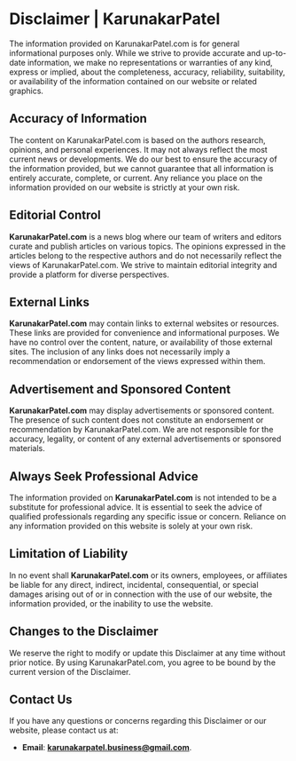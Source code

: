 

# Disclaimer | KarunakarPatel

The information provided on KarunakarPatel.com is for general informational purposes only. While we strive to provide accurate and up-to-date information, we make no representations or warranties of any kind, express or implied, about the completeness, accuracy, reliability, suitability, or availability of the information contained on our website or related graphics.

## Accuracy of Information

The content on KarunakarPatel.com is based on the authors research, opinions, and personal experiences. It may not always reflect the most current news or developments. We do our best to ensure the accuracy of the information provided, but we cannot guarantee that all information is entirely accurate, complete, or current. Any reliance you place on the information provided on our website is strictly at your own risk.

## Editorial Control

**KarunakarPatel.com** is a news blog where our team of writers and editors curate and publish articles on various topics. The opinions expressed in the articles belong to the respective authors and do not necessarily reflect the views of KarunakarPatel.com. We strive to maintain editorial integrity and provide a platform for diverse perspectives.

## External Links

**KarunakarPatel.com** may contain links to external websites or resources. These links are provided for convenience and informational purposes. We have no control over the content, nature, or availability of those external sites. The inclusion of any links does not necessarily imply a recommendation or endorsement of the views expressed within them.

## Advertisement and Sponsored Content

**KarunakarPatel.com** may display advertisements or sponsored content. The presence of such content does not constitute an endorsement or recommendation by KarunakarPatel.com. We are not responsible for the accuracy, legality, or content of any external advertisements or sponsored materials.

## Always Seek Professional Advice

The information provided on **KarunakarPatel.com** is not intended to be a substitute for professional advice. It is essential to seek the advice of qualified professionals regarding any specific issue or concern. Reliance on any information provided on this website is solely at your own risk.

## Limitation of Liability

In no event shall **KarunakarPatel.com** or its owners, employees, or affiliates be liable for any direct, indirect, incidental, consequential, or special damages arising out of or in connection with the use of our website, the information provided, or the inability to use the website.

## Changes to the Disclaimer

We reserve the right to modify or update this Disclaimer at any time without prior notice. By using KarunakarPatel.com, you agree to be bound by the current version of the Disclaimer.

## Contact Us

If you have any questions or concerns regarding this Disclaimer or our website, please contact us at:

- **Email**: **karunakarpatel.business@gmail.com**.
